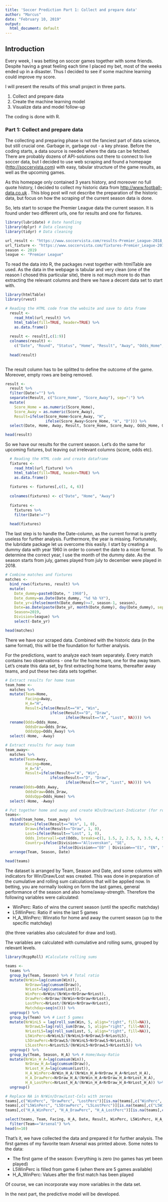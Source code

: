 ```yaml
---
title: 'Soccer Prediction Part 1: Collect and prepare data'
author: "Marcus"
date: "February 10, 2019"
output:
  html_document: default
---
```


## Introduction

Every week, I was betting on soccer games together with some friends. Despite having a great feeling each time I placed my bet, most of the weeks ended up in a disaster. Thus I decided to see if some machine learning could improve my score. 

I will present the results of this small project in three parts. 

1. Collect and prepare data 
2. Create the machine learning model
3. Visualize data and model follow-up

The coding is done with R. 

### Part 1: Collect and prepare data

The collecting and preparing phase is not the fanciest part of data science, but still crucial one. 
Garbage in, garbage out -  a key phrase. 
Before the coding starts, a data source is needed where the data can be fetched. There are probably dozens of API-solutions out there to connect to live soccer data, but I decided to use web scraping and found a homepage (<http://soccervista.com>) with easy, tabular structure of the game results, as well as the upcoming games. 

As this homepage only contained 3 years history, and moreover no full quote history, I decided to collect my historic data from <http://www.football-data.co.uk> . 
This blog post will not describe the preparation of the historic data, but focus on how the scraping of the current season data is done. 

So, lets start to scrape the Premier League data the current season. It is found under two different urls, one for results and one for fixtures.  

```r

library(lubridate) # Date handling
library(dplyr) # Data cleaning
library(tidyr) # Data cleaning 

url_result <- "https://www.soccervista.com/results-Premier_League-2018_2019-855968.html"
url_fixture <- "https://www.soccervista.com/fixtures-Premier_League-2018_2019-855968.html"
season <- 2019
league <- "Premier League"
```

To read the data into R, the packages rvest together with htmlTable are used. As the data in the webpage is tabular and very clean (one of the reason I chosed this particular site), there is not much more to do than extracting the relevant columns and there we have a decent data set to start with.      
```r
library(htmlTable)
library(rvest) 

# Reading the HTML code from the website and save to data frame
  result <- 
    read_html(url_result) %>% 
    html_table(fill=TRUE, header=TRUE) %>% 
    as.data.frame() 
  
  result <- result[,c(1:9)]
  colnames(result) <- 
    c("Date", "Round", "Status", "Home", "Result", "Away", "Odds_Home", "Odds_Draw", "Odds_Away")
  
  head(result)
  
```

The result column has to be splitted to define the outcome of the game. Moreover, empty rows are being removed.  

```r
result <- 
  result %>%
  filter(Date!="") %>%
  separate(Result, c("Score_Home", "Score_Away"), sep=":") %>%
  mutate(
    Score_Home = as.numeric(Score_Home), 
    Score_Away = as.numeric(Score_Away),
    Result=ifelse(Score_Home>Score_Away, "H", 
                  ifelse(Score_Away>Score_Home, "A", "D"))) %>%
  select(Date, Home, Away, Result, Score_Home, Score_Away, Odds_Home, Odds_Draw, Odds_Away) 

head(result)
```

So we have our results for the current season. 
Let's do the same for upcoming fixtures, but leaving out irrelevant columns (score, odds etc). 
```r
  # Reading the HTML code and create dataframe
  fixtures <- 
    read_html(url_fixture) %>%
    html_table(fill=TRUE, header=TRUE) %>% 
    as.data.frame() 
  
  fixtures <- fixtures[,c(1, 4, 6)]
  
  colnames(fixtures) <- c("Date", "Home", "Away")
  
  fixtures <- 
    fixtures %>%
    filter(Date!="") 
  
  head(fixtures)
```

The last step is to handle the Date-column, as the current format is pretty useless for further analysis. Furthermore, the year is missing. Fortunately, the lubridate package let us overcome this easily. I start by creating a dummy data with year 1960 in order to convert the date to a nicer format. 
To determine the correct year, I use the month of the dummy date. As the season starts from july, games played from july to december were played in 2018. 

```r
# Combine matches and fixtures
matches <- 
  bind_rows(fixtures, result) %>%
  mutate(
    Date_dummy=paste0(Date, " 1960"),
    Date_dummy=as.Date(Date_dummy, "%d %b %Y"),
    Date_yr=ifelse(month(Date_dummy)>=7, season-1, season),
    Date=as.Date(paste(Date_yr, month(Date_dummy), day(Date_dummy), sep='-')),
    Season=2019,
    Division=league) %>%
    select(-Date_yr)

head(matches)
```

There we have our scraped data. Combined with the historic data (in the same format), this will be the foundation for further analysis. 

For the predictions, want to analyze each team separately. Every match contains two observations - one for the home team, one for the away team. Let's create this data set, by first extracting home teams, thereafter away teams, and put these two data sets together.  

```r
# Extract results for home team
team_home <-
  matches %>% 
  mutate(Team=Home,
         Facing=Away,
         H_A="H",
         Result=ifelse(Result=="H", "Win", 
                    ifelse(Result=="D", "Draw", 
                           ifelse(Result=="A", "Lost", NA)))) %>%
  rename(Odds=Odds_Home, 
         OddsDraw=Odds_Draw,
         OddsOpp=Odds_Away) %>%
  select(-Home, -Away)

# Extract results for away team
team_away<-
  matches %>% 
  mutate(Team=Away,
         Facing=Home,
         H_A="A",
         Result=ifelse(Result=="A", "Win", 
                    ifelse(Result=="D", "Draw", 
                           ifelse(Result=="H", "Lost", NA)))) %>%
  rename(Odds=Odds_Away, 
         OddsDraw=Odds_Draw,
         OddsOpp=Odds_Home) %>%
  select(-Home, -Away)

# Put together home and away and create WIn/Draw/Lost-Indicator (for rolling analysis in next step)
teams<-
  rbind(team_home, team_away)  %>%
  mutate(Win=ifelse(Result=="Win", 1, 0),
         Draw=ifelse(Result=="Draw", 1, 0),
         Lost=ifelse(Result=="Lost", 1, 0),
         Odds_Intervall=cut(Odds, breaks=c(1, 1.5, 2, 2.5, 3, 3.5, 4, 5, 10, 100)),
         Country=ifelse(Division=="Allsvenskan", "SE", 
                        ifelse(Division=="E0" | Division=="E1", "EN", "DE"))) %>% 
  arrange(Team, Season, Date)

head(teams)
```

The dataset is arranged by Team, Season and Date, and some columns with indicators for Win/Draw/Lost was created. This was done in preparation of the cumulative and rolling sum calculations that will be applied now. In betting, you are normally looking on form the last games, general performance of the season and also home/away-strength. Therefore the following variables were calculated:

* WinPerc: Ratio of wins the current season (until the specific matchday)
* L5WinPerc: Ratio if wins the last 5 games
* H_A_WinPerc: Winratio for home and away the current season (up to the specific matchday)

(the three variables also calculated for draw and lost). 

The variables are calculated with cumulative and rolling sums, grouped by relevant levels. 

```r
library(RcppRoll) #Calculate rolling sums

teams <- 
  teams %>%
  group_by(Team, Season) %>% # Total ratio
  mutate(NrWin=lag(cumsum(Win)),  
         NrDraw=lag(cumsum(Draw)),
         NrLost=lag(cumsum(Lost)),
         WinPerc=NrWin/(NrWin+NrDraw+NrLost), 
         DrawPerc=NrDraw/(NrWin+NrDraw+NrLost), 
         LostPerc=NrLost/(NrWin+NrDraw+NrLost),
         Matchday=seq(n())) %>%
  ungroup() %>%
  group_by(Team) %>% # Last 5 games
  mutate(NrWinL5 = lag(roll_sum(Win, 5, align="right", fill=NA)),
         NrDrawL5=lag(roll_sum(Draw, 5, align="right", fill=NA)),
         NrLostL5=lag(roll_sum(Lost, 5, align="right", fill=NA)),
         L5WinPerc=NrWinL5/(NrWinL5+NrDrawL5+NrLostL5), 
         L5DrawPerc=NrDrawL5/(NrWinL5+NrDrawL5+NrLostL5), 
         L5LostPerc=NrLostL5/(NrWinL5+NrDrawL5+NrLostL5)) %>%
  ungroup() %>%
  group_by(Team, Season, H_A) %>% # Home/Away-Ratio
  mutate(NrWin_H_A=lag(cumsum(Win)), 
         NrDraw_H_A=lag(cumsum(Draw)),
         NrLost_H_A=lag(cumsum(Lost)),
         H_A_WinPerc=NrWin_H_A/(NrWin_H_A+NrDraw_H_A+NrLost_H_A), 
         H_A_DrawPerc=NrDraw_H_A/(NrWin_H_A+NrDraw_H_A+NrLost_H_A), 
         H_A_LostPerc=NrLost_H_A/(NrWin_H_A+NrDraw_H_A+NrLost_H_A)) %>%
  ungroup() 

# Replace NA in NrWin/Draw/Lost-Cols with zeroes 
teams[,c("WinPerc", "DrawPerc", "LostPerc")][is.na(teams[,c("WinPerc", "DrawPerc", "LostPerc")])] <- 0
teams[,c("L5WinPerc", "L5DrawPerc", "L5LostPerc")][is.na(teams[,c("L5WinPerc", "L5DrawPerc", "L5LostPerc")])] <- 0
teams[,c("H_A_WinPerc", "H_A_DrawPerc", "H_A_LostPerc")][is.na(teams[,c("H_A_WinPerc", "H_A_DrawPerc", "H_A_LostPerc")])] <- 0

select(teams, Team, Facing, H_A, Date, Result, WinPerc, L5WinPerc, H_A_WinPerc) %>%
  filter(Team=="Arsenal") %>%
head(n=10)

```

That's it, we have collected the data and prepared it for further analysis. The first games of my favorite team Arsenal was printed above. 
Some notes to the data: 

* The first game of the season: Everything is zero (no games has yet been played)
* L5WinPerc is filled from game 6 (when there are 5 games available)
* H_A_WinPerc: Values after the first match has been played

Of course, we can incorporate way more variables in the data set. 

In the next part, the predictive model will be developed. 